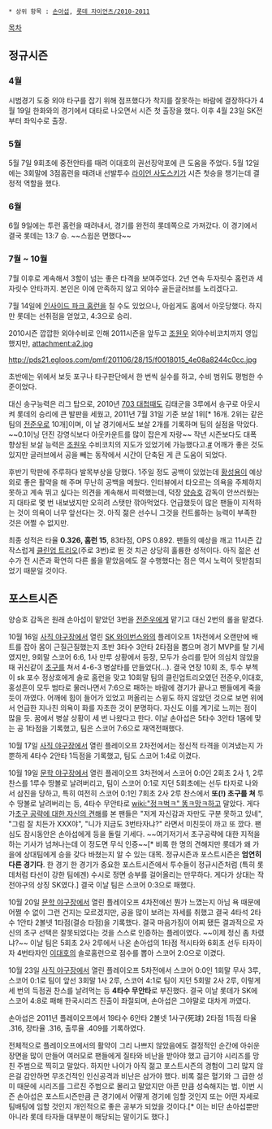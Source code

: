  * 상위 항목 : [[손아섭]], [[롯데 자이언츠/2010-2011]]

[[목차]]
== 정규시즌 ==
=== 4월 ===
시범경기 도중 외야 타구를 잡기 위해 점프했다가 착지를 잘못하는 바람에 결장하다가 4월 19일 한화와의 경기에서 대타로 나오면서 시즌 첫 출장을 했다. 이후 4월 23일 SK전부터 좌익수로 출장.

=== 5월 ===
5월 7일 9회초에 중전안타를 때려 이대호의 권선징악포에 큰 도움을 주었다.
5월 12일에는 3회말에 3점홈런을 때려내 선발투수 [[라이언 사도스키]]가 시즌 첫승을 챙기는데 결정적 역할을 했다.

=== 6월 ===
6월 9일에는 투런 홈런을 때려내서, 경기를 완전히 롯데쪽으로 가져갔다. 이 경기에서 결국 롯데는 13:7 승. ~~스윕은 면했다~~

=== 7월 ~ 10월 ===
7월 이후로 계속해서 3할이 넘는 좋은 타격을 보여주었다. 2년 연속 두자릿수 홈런과 세자릿수 안타까지. 본인은 이에 만족하지 않고 외야수 골든글러브를 노리겠다고.

7월 14일에 [[인사이드 파크 홈런]]을 칠 수도 있었으나, 아쉽게도 홈에서 아웃당했다. 하지만 롯데는 선취점을 얻었고, 4:3으로 승리.

2010시즌 깝깝한 외야수비로 인해 2011시즌을 앞두고 [[조원우]] 외야수비코치까지 영입했지만,
attachment:a2.jpg

http://pds21.egloos.com/pmf/201106/28/15/f0018015_4e08a8244c0cc.jpg

초반에는 위에서 보듯 포구나 타구판단에서 한 번씩 실수를 하고, 수비 범위도 평범한 수준이었다.

대신 송구능력은 리그 탑으로, 2010년 [[703 대첩]]때도 김태군을 3루에서 송구로 아웃시켜 롯데의 승리에 큰 발판을 세웠고, 2011년 7월 31일 기준 보살 1위[* 16개. 2위는 같은 팀의 [[전준우]]로 10개]이며, 이 날 경기에서도 보살 2개를 기록하며 팀의 실점을 막았다. ~~0.1이닝 던진 강영식보다 아웃카운트를 많이 잡은게 자랑~~
작년 시즌보다도 대폭 향상된 보살 능력은 [[조원우]] 수비코치의 지도가 있었기에 가능했다고.[http://news.naver.com/sports/index.nhn?category=kbo&ctg=news&mod=read&office_id=073&article_id=0002076568&date=20110801&page=1 #] 어깨가 좋은 것도 있지만 글러브에서 공을 빼는 동작에서 시간이 단축된 게 큰 도움이 되었다.

후반기 막판에 주루하다 발목부상을 당했다. 1주일 정도 공백이 있었는데 [[황성용]]이 예상 외로 좋은 활약을 해 주며 무난히 공백을 메웠다. 인터뷰에서 타오르는 의욕을 주체하지 못하고 계속 뛰고 싶다는 의견을 계속해서 피력했는데, 덕장 [[양승호]] 감독이 안쓰러웠는지 대타로 몇 번 내보냈지만 오히려 스탯만 깎아먹었다. 언급했듯이 많은 팬들이 지적하는 것이 의욕이 너무 앞선다는 것. 아직 젊은 선수니 그것을 컨트롤하는 능력이 부족한 것은 어쩔 수 없지만.

최종 성적은 타율 '''0.326, 홈런 15''', 83타점, OPS 0.892. 팬들의 예상을 깨고 11시즌 갑작스럽게 [[클린업 트리오]](주로 3번)로 뛴 것 치곤 상당히 훌륭한 성적이다. 아직 젊은 선수가 전 시즌과 확연히 다른 롤을 맡았음에도 잘 수행했다는 점은 역시 노력이 뒷받침되었기 때문일 것이다.

== 포스트시즌 ==
양승호 감독은 원래 손아섭이 맡았던 3번을 [[전준우]]에게 맡기고 대신 2번의 롤을 맡겼다.

10월 16일 [[사직 야구장]]에서 열린 [[SK 와이번스]]와의 플레이오프 1차전에서 오랜만에 배트를 잡아 몸이 근질근질했는지 초반 3타수 3안타 2타점을 뽑으며 경기 MVP를 탈 기세였지만, 9회말 스코어 6:6, 1사 만루 상황에서 등장, 모두가 승리를 믿어 의심치 않았을 때 귀신같이 [[초구]]를 쳐서 4-6-3 병살타를 만들었다(…).
결국 연장 10회 초, 투수 부첵이 sk 포수 정상호에게 솔로 홈런을 맞고 10회말 팀의 클린업트리오였던 전준우,이대호,홍성흔이 모두 범타로 물러나면서 7:6으로  패하는 바람에 경기가 끝나고 팬들에게 죽을 듯이 까였다. 어깨에 힘이 들어가 있었고 퍼올리는 스윙도 하지 않았던 것으로 보면 위에서 언급한 지나친 의욕이 화를 자초한 것이 분명하다. 자신도 이를 계기로 느끼는 점이 많을 듯. 꿈에서 병살 상황이 세 번 나왔다고 한다.
이날 손아섭은 5타수 3안타 1몸에 맞는 공 1타점을 기록했고, 팀은 스코어 7:6으로 재역전패했다.

10월 17일 [[사직 야구장]]에서 열린 플레이오프 2차전에서는 정신적 타격을 이겨냈는지 가뿐하게 4타수 2안타 1득점을 기록했고, 팀도 스코어 1:4로 이겼다.

10월 19일 [[문학 야구장]]에서 열린 플레이오프 3차전에서 스코어 0:0인 2회초 2사 1, 2루 찬스를 1루수 땅볼로 날려버리고, 팀이 스코어 0:1로 지던 5회초에는 선두 타자로 나와서 삼진을 당하고, 특히 여전히 스코어 0:1인 7회초 2사 2루 찬스에서 '''또(!) 초구를 쳐''' 투수 땅볼로 날려버리는 등, 4타수 무안타로 [[wiki:"정ㅋ벅ㅋ" 똥ㅋ망ㅋ]]하고 말았다. 게다가[http://dcimg1.dcinside.com/viewimage.php?id=giants&no=29bcc427b78777a16fb3dab004c86b6f0c84ca7046ad80d61629167814ea5665c8a42374501ebc07faf8b16cf70d936c58e140463e68586ceefe451c20cd4189&f_no=37a7d227ebd568e864afd1 초구 공략에 대한 자신의 견해]를 본 팬들은 "저게 자신감과 자만도 구분 못하고 있네", "그럼 잘 치든가 XXX야", "니가 지금도 3번타자냐?" 라면서 미친듯이 까고 또 깠다. 팬심도 잠시동안은 손아섭에게 등을 돌릴 기세다. ~~여기저기서 초구공략에 대한 지적을 하는 기사가 넘쳐나는데 이 정도면 무식 인증~~[* 비록 한 명의 견해지만 롯데가 왜 가을에 상대팀에게 승을 갖다 바쳤는지 알 수 있는 대목. 정규시즌과 포스트시즌은 '''엄연히 다른 경기다'''. 한 경기 한 경기가 중요한 포스트시즌에서 투수들이 정규시즌처럼 (특히 롯데처럼 타선이 강한 팀에겐) 수시로 정면 승부를 걸어올리는 만무하다. 게다가 상대는 작전야구의 상징 SK였다.]
결국 이날 팀은 스코어 0:3으로 패했다.

10월 20일 [[문학 야구장]]에서 열린 플레이오프 4차전에선 뭔가 느꼈는지 아님 욕 때문에 어쩔 수 없이 그런 건지는 모르겠지만, 공을 많이 보려는 자세를 취했고 결국 4타석 2타수 1안타 2볼넷 1타점(결승 타점)을 기록했다. 결국 마음가짐이 어찌 됐든 결과적으로 자신의 초구 선택은 잘못되었다는 것을 스스로 인증하는 플레이였다. ~~이제 정신 좀 차렸냐?~~
이날 팀은 5회초 2사 2루에서 나온 손아섭의 1타점 적시타와 6회초 선두 타자이자 4번타자인 [[이대호]]의 솔로홈런으로 점수를 뽑아 스코어 2:0으로 이겼다.

10월 23일 [[사직 야구장]]에서 열린 플레이오프 5차전에서 스코어 0:0인 1회말 무사 3루, 스코어 0:1로 팀이 앞선 3회말 1사 2루, 스코어 4:1로 팀이 지던 5회말 2사 2루, 이렇게 세 번의 득점권 찬스를 날려먹는 등 '''4타수 무안타'''로 부진했다. 결국 이날 롯데가 SK에 스코어 4:8로 패해 한국시리즈 진출이 좌절되며, 손아섭은 그야말로 대차게 까였다.

손아섭은 2011년 플레이오프에서 19타수 6안타 2볼넷 1사구(死球) 2타점 1득점 타율 .316, 장타율 .316, 출루율 .409를 기록하였다.

전체적으로 플레이오프에서의 활약이 그리 나쁘지 않았음에도 결정적인 순간에 아쉬운 장면을 많이 만들어 여러모로 팬들에게 질타와 비난을 받아야 했고 급기야 시리즈를 망친 주범으로 찍히고 말았다.
하지만 나이가 아직 젊고 포스트시즌의 경험이 그리 많지 않은걸 감안하면 무조건적인 인신공격과 비난은 삼가야 했다. 비록 젊은 혈기와 그 급한 성미 때문에 시리즈를 그르친 주범으로 몰리고 말았지만 아픈 만큼 성숙해지는 법. 이번 시즌 손아섭은 포스트시즌만큼 큰 경기에서 어떻게 경기에 임할 것인지 또는 어떤 자세로 팀배팅에 임할 것인지 개인적으로 좋은 공부가 되었을 것이다.[* 이는 비단 손아섭뿐만 아니라 롯데 타자들 대부분이 해당되는 말이기도 했다.]
